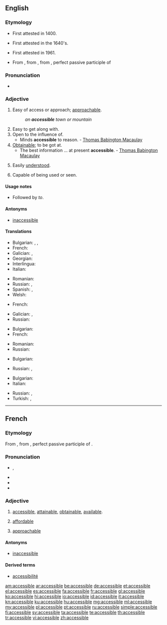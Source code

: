 ==English==

===Etymology===
* First attested in 1400.
* {{sense|easy of access}} First attested in the 1640's.
* {{sense|art|literature}} First attested in 1961.
* From {{etyl|fr|en}}, from {{etyl|LL.}} {{term|accessibilis||lang=la}}, from {{term|accessus||lang=la}}, perfect passive participle of {{term|accedo|accēdō|lang=la|approach}}

===Pronunciation===
* {{a|US}} {{IPA|/ək.ˈsɛs.ə.bəl/}}

===Adjective===
{{en-adj}}

# Easy of access or approach; [[approachable]].
#: ''an '''accessible''' town or mountain''
# Easy to get along with.
# Open to the influence of.
#* Minds '''accessible''' to reason. - [[w:Thomas Babington Macaulay|Thomas Babington Macaulay]]
# [[obtainable|Obtainable]]; to be got at.
#* The best information ... at present '''accessible'''. - [[w:Thomas Babington Macaulay|Thomas Babington Macaulay]]
# {{context|art|literature}} Easily [[understand|understood]].
# Capable of being used or seen.

====Usage notes====
* {{sense|open to influence}} Followed by ''to''.

====Antonyms====
* [[inaccessible]]

====Translations====
{{trans-top|easy of access or approach}}
* Bulgarian: {{t+|bg|достъпен}},  {{t+|bg|достижим}},  {{t+|bg|достъпен}}
* French: {{t+|fr|accessible}}
* Galician: {{t|gl|accesible}}, {{t|gl|accesíbel}}
* Georgian: {{t-|ka|მისაწვდომი|tr=misacvdomi|sc=Geor}}
* Interlingua: {{t-|ia|accessibile}}
* Italian: {{t+|it|accessibile}}
{{trans-mid}}
* Romanian: {{t-|ro|accesibil|m|n}}
* Russian: {{t+|ru|доступный|tr=dostúpnyj}}, {{t-|ru|достижимый|tr=dostižímyj}}
* Spanish: {{t+|es|accesible}}, {{t+|es|asequible}}
* Welsh: {{t-|cy|hygyrch}}
{{trans-bottom}}

{{trans-top|of a person, approachable}}
* French: {{t+|fr|accessible}}
{{trans-mid}}
* Galician: {{t|gl|accesible}}, {{t|gl|accesíbel}}
* Russian: {{t+|ru|доступный|tr=dostúpnyj}}
{{trans-bottom}}

{{trans-top|obtainable}}
* Bulgarian: {{t+|bg|постижим}}
* French: {{t+|fr|accessible}}
{{trans-mid}}
* Romanian: {{t-|ro|accesibil|m|n}}
* Russian: {{t+|ru|доступный|tr=dostúpnyj}}
{{trans-bottom}}

{{trans-top|open to the influence of}}
* Bulgarian: {{t+|bg|податлив}}
{{trans-mid}}
* Russian: {{t-|ru|поддающийся|tr=poddajúščijsja}}, {{t+|ru|податливый|tr=podátlivyj}}
{{trans-bottom}}

{{trans-top|easily understood}}
* Bulgarian: {{t+|bg|понятен}}
* Italian: {{t+|it|accessibile}}
{{trans-mid}}
* Russian: {{t+|ru|доступный|tr=dostúpnyj}}, {{t+|ru|понятный|tr=ponjátnyj}}
* Turkish: {{t-|tr|Kolayca anlaşılır}}, {{t-|tr|kolay anlaşılan}}
{{trans-bottom}}

----

==French==

===Etymology===
From {{etyl|LL.|fr}} {{term|accessibilis||accessible|lang=la}}, from {{term|accessus||lang=la}}, perfect passive participle of {{term|accedo|accēdō|lang=la|approach}}.

===Pronunciation===
* {{IPA|/ak.sɛ.sibl/|lang=fr}}, {{X-SAMPA|/ak.sE.sibl/|lang=fr}}
* {{audio|Fr-accessible.ogg|Audio (France, Paris)}}
* {{homophones|accessibles|lang=fr}}
* {{hyphenation|ak|se|ssible|lang=fr}}

===Adjective===
{{fr-adj-mf}}

# {{context|of a place, information, etc.}} [[accessible#English|accessible]], [[attainable]], [[obtainable]], [[available]].
# {{context|of a price}} [[affordable]]
# {{context|of a person}} [[approachable]]

====Antonyms====
* [[inaccessible#French|inaccessible]]

====Derived terms====
* [[accessibilité]]

[[am:accessible]]
[[ar:accessible]]
[[be:accessible]]
[[de:accessible]]
[[et:accessible]]
[[el:accessible]]
[[es:accessible]]
[[fa:accessible]]
[[fr:accessible]]
[[gl:accessible]]
[[ko:accessible]]
[[hi:accessible]]
[[io:accessible]]
[[id:accessible]]
[[it:accessible]]
[[kn:accessible]]
[[ku:accessible]]
[[hu:accessible]]
[[mg:accessible]]
[[ml:accessible]]
[[my:accessible]]
[[pl:accessible]]
[[pt:accessible]]
[[ru:accessible]]
[[simple:accessible]]
[[fi:accessible]]
[[sv:accessible]]
[[ta:accessible]]
[[te:accessible]]
[[th:accessible]]
[[tr:accessible]]
[[vi:accessible]]
[[zh:accessible]]